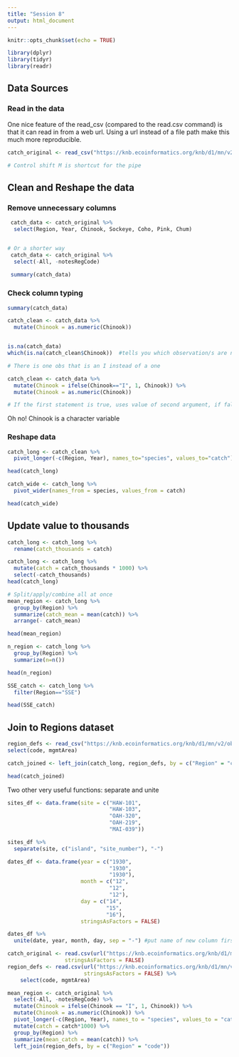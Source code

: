 ```yaml
---
title: "Session 8"
output: html_document
---
```


```r
knitr::opts_chunk$set(echo = TRUE)
```


```r
library(dplyr)
library(tidyr)
library(readr)
```



## Data Sources

### Read in the data

One nice feature of the read_csv (compared to the read.csv command) is that it can read in from a web url. Using a url instead of a file path make this much more reproducible.

```r
catch_original <- read_csv("https://knb.ecoinformatics.org/knb/d1/mn/v2/object/df35b.302.1")

# Control shift M is shortcut for the pipe
```


## Clean and Reshape the data
### Remove unnecessary columns

```r
 catch_data <- catch_original %>% 
  select(Region, Year, Chinook, Sockeye, Coho, Pink, Chum)


# Or a shorter way
 catch_data <- catch_original %>% 
  select(-All, -notesRegCode)
 
 summary(catch_data)
```



### Check column typing
```r
summary(catch_data)

catch_clean <- catch_data %>% 
  mutate(Chinook = as.numeric(Chinook))


is.na(catch_data)
which(is.na(catch_clean$Chinook))  #tells you which observation/s are na 

# There is one obs that is an I instead of a one

catch_clean <- catch_data %>% 
  mutate(Chinook = ifelse(Chinook=="I", 1, Chinook)) %>%
  mutate(Chinook = as.numeric(Chinook))

# If the first statement is true, uses value of second argument, if false, uses value in the Chinook column


```
Oh no! Chinook is a character variable

### Reshape data

```r
catch_long <- catch_clean %>% 
  pivot_longer(-c(Region, Year), names_to="species", values_to="catch")

head(catch_long)

catch_wide <- catch_long %>% 
  pivot_wider(names_from = species, values_from = catch)

head(catch_wide)
```
## Update value to thousands

```r
catch_long <- catch_long %>% 
  rename(catch_thousands = catch)
```

```r

catch_long <- catch_long %>% 
  mutate(catch = catch_thousands * 1000) %>% 
  select(-catch_thousands)
head(catch_long)
```
```r
# Split/apply/combine all at once
mean_region <- catch_long %>% 
  group_by(Region) %>% 
  summarize(catch_mean = mean(catch)) %>% 
  arrange(- catch_mean)

head(mean_region)


```
```r
n_region <- catch_long %>% 
  group_by(Region) %>% 
  summarize(n=n())

head(n_region)
```

```r

SSE_catch <- catch_long %>% 
  filter(Region=="SSE")

head(SSE_catch)
```

## Join to Regions dataset

```r
region_defs <- read_csv("https://knb.ecoinformatics.org/knb/d1/mn/v2/object/df35b.303.1") %>% 
select(code, mgmtArea)

catch_joined <- left_join(catch_long, region_defs, by = c("Region" = "code"))

head(catch_joined)
```

Two other very useful functions: separate and unite

```r
sites_df <- data.frame(site = c("HAW-101",
                                "HAW-103",
                                "OAH-320",
                                "OAH-219",
                                "MAI-039"))

sites_df %>% 
  separate(site, c("island", "site_number"), "-")

```

```r
dates_df <- data.frame(year = c("1930",
                                "1930",
                                "1930"),
                       month = c("12",
                                "12",
                                "12"),
                       day = c("14",
                               "15",
                               "16"),
                       stringsAsFactors = FALSE)

dates_df %>% 
  unite(date, year, month, day, sep = "-") #put name of new column first
```
```r
catch_original <- read.csv(url("https://knb.ecoinformatics.org/knb/d1/mn/v2/object/df35b.302.1", method = "libcurl"),
                  stringsAsFactors = FALSE)
region_defs <- read.csv(url("https://knb.ecoinformatics.org/knb/d1/mn/v2/object/df35b.303.1", method = "libcurl"),
                        stringsAsFactors = FALSE) %>% 
    select(code, mgmtArea)

mean_region <- catch_original %>%
  select(-All, -notesRegCode) %>% 
  mutate(Chinook = ifelse(Chinook == "I", 1, Chinook)) %>% 
  mutate(Chinook = as.numeric(Chinook)) %>% 
  pivot_longer(-c(Region, Year), names_to = "species", values_to = "catch") %>%
  mutate(catch = catch*1000) %>% 
  group_by(Region) %>% 
  summarize(mean_catch = mean(catch)) %>% 
  left_join(region_defs, by = c("Region" = "code"))
```
